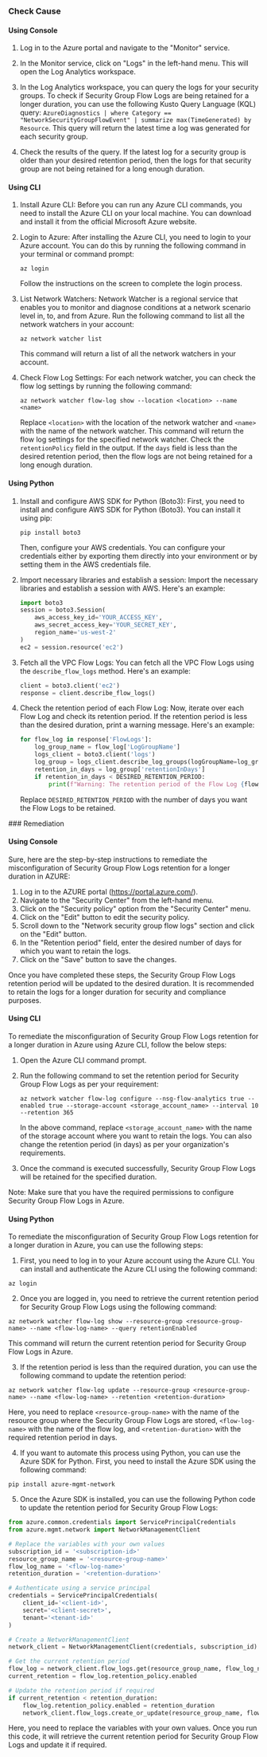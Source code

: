 

<Tabs><Tab title='Cause'>
### Check Cause

#### Using Console

1. Log in to the Azure portal and navigate to the "Monitor" service. 

2. In the Monitor service, click on "Logs" in the left-hand menu. This will open the Log Analytics workspace.

3. In the Log Analytics workspace, you can query the logs for your security groups. To check if Security Group Flow Logs are being retained for a longer duration, you can use the following Kusto Query Language (KQL) query: `AzureDiagnostics | where Category == "NetworkSecurityGroupFlowEvent" | summarize max(TimeGenerated) by Resource`. This query will return the latest time a log was generated for each security group.

4. Check the results of the query. If the latest log for a security group is older than your desired retention period, then the logs for that security group are not being retained for a long enough duration.

#### Using CLI

1. Install Azure CLI: Before you can run any Azure CLI commands, you need to install the Azure CLI on your local machine. You can download and install it from the official Microsoft Azure website.

2. Login to Azure: After installing the Azure CLI, you need to login to your Azure account. You can do this by running the following command in your terminal or command prompt:
   ```
   az login
   ```
   Follow the instructions on the screen to complete the login process.

3. List Network Watchers: Network Watcher is a regional service that enables you to monitor and diagnose conditions at a network scenario level in, to, and from Azure. Run the following command to list all the network watchers in your account:
   ```
   az network watcher list
   ```
   This command will return a list of all the network watchers in your account.

4. Check Flow Log Settings: For each network watcher, you can check the flow log settings by running the following command:
   ```
   az network watcher flow-log show --location <location> --name <name>
   ```
   Replace `<location>` with the location of the network watcher and `<name>` with the name of the network watcher. This command will return the flow log settings for the specified network watcher. Check the `retentionPolicy` field in the output. If the `days` field is less than the desired retention period, then the flow logs are not being retained for a long enough duration.

#### Using Python

1. Install and configure AWS SDK for Python (Boto3):
   First, you need to install and configure AWS SDK for Python (Boto3). You can install it using pip:
   ```
   pip install boto3
   ```
   Then, configure your AWS credentials. You can configure your credentials either by exporting them directly into your environment or by setting them in the AWS credentials file. 

2. Import necessary libraries and establish a session:
   Import the necessary libraries and establish a session with AWS. Here's an example:
   ```python
   import boto3
   session = boto3.Session(
       aws_access_key_id='YOUR_ACCESS_KEY',
       aws_secret_access_key='YOUR_SECRET_KEY',
       region_name='us-west-2'
   )
   ec2 = session.resource('ec2')
   ```

3. Fetch all the VPC Flow Logs:
   You can fetch all the VPC Flow Logs using the `describe_flow_logs` method. Here's an example:
   ```python
   client = boto3.client('ec2')
   response = client.describe_flow_logs()
   ```

4. Check the retention period of each Flow Log:
   Now, iterate over each Flow Log and check its retention period. If the retention period is less than the desired duration, print a warning message. Here's an example:
   ```python
   for flow_log in response['FlowLogs']:
       log_group_name = flow_log['LogGroupName']
       logs_client = boto3.client('logs')
       log_group = logs_client.describe_log_groups(logGroupName=log_group_name)['logGroups'][0]
       retention_in_days = log_group['retentionInDays']
       if retention_in_days < DESIRED_RETENTION_PERIOD:
           print(f"Warning: The retention period of the Flow Log {flow_log['FlowLogId']} is less than the desired duration.")
   ```
   Replace `DESIRED_RETENTION_PERIOD` with the number of days you want the Flow Logs to be retained.

</Tab>

<Tab title='Remediation'>
### Remediation

#### Using Console

Sure, here are the step-by-step instructions to remediate the misconfiguration of Security Group Flow Logs retention for a longer duration in AZURE:

1. Log in to the AZURE portal (https://portal.azure.com/).
2. Navigate to the "Security Center" from the left-hand menu.
3. Click on the "Security policy" option from the "Security Center" menu.
4. Click on the "Edit" button to edit the security policy.
5. Scroll down to the "Network security group flow logs" section and click on the "Edit" button.
6. In the "Retention period" field, enter the desired number of days for which you want to retain the logs.
7. Click on the "Save" button to save the changes.

Once you have completed these steps, the Security Group Flow Logs retention period will be updated to the desired duration. It is recommended to retain the logs for a longer duration for security and compliance purposes.

#### Using CLI

To remediate the misconfiguration of Security Group Flow Logs retention for a longer duration in Azure using Azure CLI, follow the below steps:

1. Open the Azure CLI command prompt.

2. Run the following command to set the retention period for Security Group Flow Logs as per your requirement:

   ```
   az network watcher flow-log configure --nsg-flow-analytics true --enabled true --storage-account <storage_account_name> --interval 10 --retention 365
   ```

   In the above command, replace `<storage_account_name>` with the name of the storage account where you want to retain the logs. You can also change the retention period (in days) as per your organization's requirements.

3. Once the command is executed successfully, Security Group Flow Logs will be retained for the specified duration.

Note: Make sure that you have the required permissions to configure Security Group Flow Logs in Azure.

#### Using Python

To remediate the misconfiguration of Security Group Flow Logs retention for a longer duration in Azure, you can use the following steps:

1. First, you need to log in to your Azure account using the Azure CLI. You can install and authenticate the Azure CLI using the following command:

```
az login
```

2. Once you are logged in, you need to retrieve the current retention period for Security Group Flow Logs using the following command:

```
az network watcher flow-log show --resource-group <resource-group-name> --name <flow-log-name> --query retentionEnabled
```

This command will return the current retention period for Security Group Flow Logs in Azure.

3. If the retention period is less than the required duration, you can use the following command to update the retention period:

```
az network watcher flow-log update --resource-group <resource-group-name> --name <flow-log-name> --retention <retention-duration>
```

Here, you need to replace `<resource-group-name>` with the name of the resource group where the Security Group Flow Logs are stored, `<flow-log-name>` with the name of the flow log, and `<retention-duration>` with the required retention period in days.

4. If you want to automate this process using Python, you can use the Azure SDK for Python. First, you need to install the Azure SDK using the following command:

```
pip install azure-mgmt-network
```

5. Once the Azure SDK is installed, you can use the following Python code to update the retention period for Security Group Flow Logs:

```python
from azure.common.credentials import ServicePrincipalCredentials
from azure.mgmt.network import NetworkManagementClient

# Replace the variables with your own values
subscription_id = '<subscription-id>'
resource_group_name = '<resource-group-name>'
flow_log_name = '<flow-log-name>'
retention_duration = '<retention-duration>'

# Authenticate using a service principal
credentials = ServicePrincipalCredentials(
    client_id='<client-id>',
    secret='<client-secret>',
    tenant='<tenant-id>'
)

# Create a NetworkManagementClient
network_client = NetworkManagementClient(credentials, subscription_id)

# Get the current retention period
flow_log = network_client.flow_logs.get(resource_group_name, flow_log_name)
current_retention = flow_log.retention_policy.enabled

# Update the retention period if required
if current_retention < retention_duration:
    flow_log.retention_policy.enabled = retention_duration
    network_client.flow_logs.create_or_update(resource_group_name, flow_log_name, flow_log)
```

Here, you need to replace the variables with your own values. Once you run this code, it will retrieve the current retention period for Security Group Flow Logs and update it if required.


</Tab>
</Tabs>